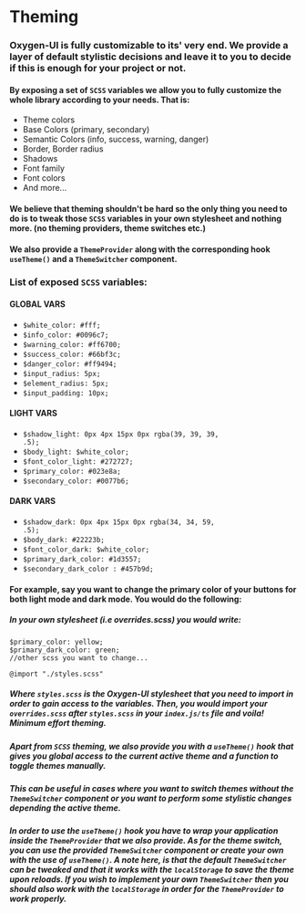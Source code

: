
<Meta title="Specification/Theming" />

# Theming

### Oxygen-UI is fully customizable to its' very end. We provide a layer of default stylistic decisions and leave it to you to decide if this is enough for your project or not.

#### By exposing a set of <code>SCSS</code> variables we allow you to fully customize the whole library according to your needs. That is:

- Theme colors
- Base Colors (primary, secondary)
- Semantic Colors (info, success, warning, danger)
- Border, Border radius
- Shadows
- Font family
- Font colors
- And more...

#### We believe that theming shouldn't be hard so the only thing you need to do is to tweak those <code>SCSS</code> variables in your own stylesheet and nothing more. (no theming providers, theme switches etc.)

#### We also provide a <code>ThemeProvider</code> along with the corresponding hook <code>useTheme()</code> and a <code>ThemeSwitcher</code> component.

### List of exposed <code>SCSS</code> variables:

#### GLOBAL VARS

- <code>$white_color: #fff;</code>
- <code>$info_color: #0096c7;</code>
- <code>$warning_color: #ff6700;</code>
- <code>$success_color: #66bf3c;</code>
- <code>$danger_color: #ff9494;</code>
- <code>$input_radius: 5px;</code>
- <code>$element_radius: 5px;</code>
- <code>$input_padding: 10px;</code>

#### LIGHT VARS

- <code>$shadow_light: 0px 4px 15px 0px rgba(39, 39, 39, .5);</code>
- <code>$body_light: $white_color;</code>
- <code>$font_color_light: #272727;</code>
- <code>$primary_color: #023e8a;</code>
- <code>$secondary_color: #0077b6;</code>

#### DARK VARS

- <code>$shadow_dark: 0px 4px 15px 0px rgba(34, 34, 59, .5);</code>
- <code>$body_dark: #22223b;</code>
- <code>$font_color_dark: $white_color;</code>
- <code>$primary_dark_color: #1d3557;</code>
- <code>$secondary_dark_color : #457b9d;</code>

#### For example, say you want to change the primary color of your buttons for both light mode and dark mode. You would do the following:

##### In your own stylesheet (i.e overrides.scss) you would write:

```
$primary_color: yellow;
$primary_dark_color: green;
//other scss you want to change...

@import "./styles.scss"
```

##### Where <code>styles.scss</code> is the Oxygen-UI stylesheet that you need to import in order to gain access to the variables. Then, you would import your <code>overrides.scss</code> after <code>styles.scss</code> in your <code>index.js/ts</code> file and voila! Minimum effort theming.

##### Apart from <code>SCSS</code> theming, we also provide you with a <code>useTheme()</code> hook that gives you global access to the current active theme and a function to toggle themes manually.

##### This can be useful in cases where you want to switch themes without the <code>ThemeSwitcher</code> component or you want to perform some stylistic changes depending the active theme.

##### In order to use the <code>useTheme()</code> hook you have to wrap your application inside the <code>ThemeProvider</code> that we also provide. As for the theme switch, you can use the provided <code>ThemeSwitcher</code> component or create your own with the use of <code>useTheme()</code>. A note here, is that the default <code>ThemeSwitcher</code> can be tweaked and that it works with the <code>localStorage</code> to save the theme upon reloads. If you wish to implement your own <code>ThemeSwitcher</code> then you should also work with the <code>localStorage</code> in order for the <code>ThemeProvider</code> to work properly.
